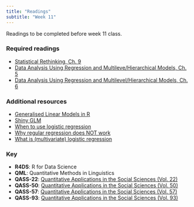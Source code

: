 ```yaml
---
title: "Readings"
subtitle: "Week 11"
---
```


Readings to be completed before week 11 class. 

### Required readings

- [Statistical Rethinking, Ch. 9](https://www.ds4ling.jvcasillas.com/reading/files/statistical_rethinking_ch9.pdf)
- [Data Analysis Using Regression and Multileve/Hierarchical Models, Ch. 5](https://www.ds4ling.jvcasillas.com/reading/files/gelman_hill_ch5.pdf)
- [Data Analysis Using Regression and Multilevel/Hierarchical Models, Ch. 6](https://www.ds4ling.jvcasillas.com/reading/files/gelman_hill_ch6.pdf)

### Additional resources

- [Generalised Linear Models in R](https://magesblog.com/post/2015-08-04-generalised-linear-models-in-r/)
- [Shiny GLM](https://jvcasillas.shinyapps.io/shiny_glm/)
- [When to use logistic regression](https://web.archive.org/web/20200706171149/http://logisticregressionanalysis.com/33-when-to-use-logistic-regression/)
- [Why regular regression does NOT work](https://web.archive.org/web/20200706171149/http://logisticregressionanalysis.com/55-why-regular-regression-does-not-work/)
- [What is (multivariate) logistic regression](https://web.archive.org/web/20200706171149/http://logisticregressionanalysis.com/86-what-is-logistic-regression/)

### Key 

- **R4DS**: R for Data Science
- **QML**: Quantitative Methods in Linguistics
- **QASS-22**: [Quantitative Applications in the Social Sciences (Vol. 22)](https://www.jvcasillas.com/syllabi/589/refs/files/qass_22_applied_regression_an_introduction.pdf)
- **QASS-50**: [Quantitative Applications in the Social Sciences (Vol. 50)](https://www.jvcasillas.com/syllabi/589/refs/files/qass_50_multiple_regression_in_practice.pdf)
- **QASS-57**: [Quantitative Applications in the Social Sciences (Vol. 57)](https://www.jvcasillas.com/syllabi/589/refs/files/qass_57_understanding_regression_analysis_an_introductory_guide.pdf)
- **QASS-93**: [Quantitative Applications in the Social Sciences (Vol. 93)](https://www.jvcasillas.com/syllabi/589/refs/files/qass_93_regression_with_dummy_variables.pdf)
